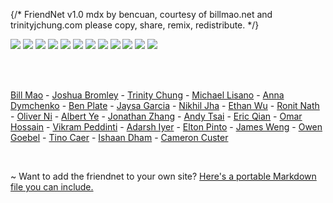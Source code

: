 {/* 
  FriendNet v1.0
  mdx by bencuan, courtesy of billmao.net and trinityjchung.com
  please copy, share, remix, redistribute.
*/}

<a href="https://bencuan.me"><img src="/img/friends/bencuan.gif" /></a>
<a href="https://billmao.net"><img src="/img/friends/billmao.jpg" /></a>
<a href="https://trinityjchung.com/yolkgirl"><img src="/img/friends/yolkgirl.gif" /></a>
<a href="https://michaellisano.com"><img src="/img/friends/michael.gif" /></a>
<a href="https://anna.dymchenko.com"><img src="/img/friends/adym.png" /></a>
<a href="https://jaysa.net"><img src="/img/friends/jaysa.jpg" /></a>
<a href="https://vimeo.com/943936691"><img src="/img/friends/tiffsun.png" /></a>
<a href="https://rjz.lol"><img src="/img/friends/rjz.png" /></a>
<a href="https://oliver.ni"><img src="/img/friends/oliver.png" /></a>
<a href="https://nikhiljha.com"><img src="/img/friends/njha.png" /></a>
<a href="https://www.ocf.berkeley.edu"><img src="/img/friends/ocf.png" /></a>
<a href="https://bencuan.me/blog/turtlenet"><img src="/img/friends/turtlenet.gif" /></a>

<br/><br/>

[Bill Mao](https://billmao.net) - 
[Joshua Bromley](https://joshnet.pages.dev) -
[Trinity Chung](https://trinityjchung.com) -
[Michael Lisano](https://michaellisano.com) -
[Anna Dymchenko](https://anna.dymchenko.com) -
[Ben Plate](https://ben9583.com) - 
[Jaysa Garcia](https://jaysa.net) -
[Nikhil Jha](https://nikhiljha.com) -
[Ethan Wu](https://ethanwu.dev) - 
[Ronit Nath](https://ronitnath.com) - 
[Oliver Ni](https://oliver.ni) - 
[Albert Ye](https://aly.sh) - 
[Jonathan Zhang](https://rjz.lol) -
[Andy Tsai](https://www.ocf.berkeley.edu/~andytsai) -
[Eric Qian](https://enumc.com) - 
[Omar Hossain](https://epicrider.github.io) - 
[Vikram Peddinti](https://darkflamex1.github.io) -
[Adarsh Iyer](https://adarshiyer.net) -
[Elton Pinto](https://www.eltonpinto.me) - 
[James Weng](https://jamesweng.com) -
[Owen Goebel](https://oagoebel.github.io) -
[Tino Caer](https://tinocaer.com) -
[Ishaan Dham](https://ishaandham.com/) -
[Cameron Custer](https://camcuster.me)

<br />

~ Want to add the friendnet to your own site? [Here's a portable Markdown file you can include.](https://github.com/64bitpandas/bencuan.me/blob/main/src/components/friends.mdx?plain=1)
